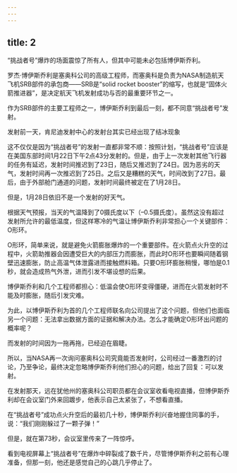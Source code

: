 ```yaml
---
---
---
```

title: 2
---



“挑战者号”爆炸的场面震惊了所有人，但其中可能未必包括博伊斯乔利。

罗杰·博伊斯乔利是塞奥科公司的高级工程师，而塞奥科是负责为NASA制造航天飞机SRB部件的承包商——SRB是“solid rocket booster”的缩写，也就是“固体火箭推进器”，是决定航天飞机发射成功与否的最重要环节之一。

作为SRB部件的主要工程师之一，博伊斯乔利到最后一刻，都不同意“挑战者号”发射。

发射前一天，肯尼迪发射中心的发射台其实已经出现了结冰现象



这不仅仅是因为“挑战者号”的发射一直都非常不顺：按照计划，“挑战者号”应该是在美国东部时间1月22日下午2点43分发射的。但是，由于上一次发射其他飞行器的任务有延迟，发射时间推迟到了23日，随后又推迟到了24日。因为恶劣的天气，发射时间再一次推迟到了25日。之后又是糟糕的天气，时间改到了27日。最后，由于外部舱门通道的问题，发射时间最终被定在了1月28日。

但是，1月28日依旧不是一个发射的好天气。

根据天气预报，当天的气温降到了0摄氏度以下（–0.5摄氏度）。虽然这没有超过发射所允许的最低温度，但这样寒冷的气温让博伊斯乔利非常担心一个关键部件：O形环。

O形环，简单来说，就是避免火箭膨胀爆炸的一个重要部件。在火箭点火升空的过程中，火箭助推器会因遭受巨大的内部压力而膨胀，而此时O形环也要瞬间随着钢壁迅速膨胀，防止高温气体泄露进而接触燃料箱。只要O形环膨胀稍慢，哪怕是0.1秒，就会造成热气外泄，进而引发不堪设想的后果。

博伊斯乔利和几个工程师都担心：低温会使O形环变得僵硬，进而在火箭发射时不能及时膨胀，随后引发灾难。

为此，以博伊斯乔利为首的几个工程师联名向公司提出了这个问题，但他们也面临另一个问题：无法拿出数据方面的证据和解决办法。怎么才能确定O形环出问题的概率呢？

而发射的时间因为一拖再拖，已经迫在眉睫。

所以，当NASA再一次询问塞奥科公司究竟能否发射时，公司经过一番激烈的讨论，乃至争论，最终决定忽略博伊斯乔利他们担心的问题，给出了回复：可以发射。

在发射那天，远在犹他州的塞奥科公司职员都在会议室收看电视直播，但博伊斯乔利却在会议室门外来回踱步，他表示自己太紧张了，不想看直播。

在“挑战者号”成功点火升空后的最初几十秒，博伊斯乔利兴奋地握住同事的手，说：“我们刚刚躲过了一颗子弹！”

但是，就在第73秒，会议室里传来了一阵惊呼。

看到电视屏幕上“挑战者号”在爆炸中碎裂成了数千片，尽管博伊斯乔利之前有心理准备，但那一刻，他还是感觉自己的心跳几乎停止了。